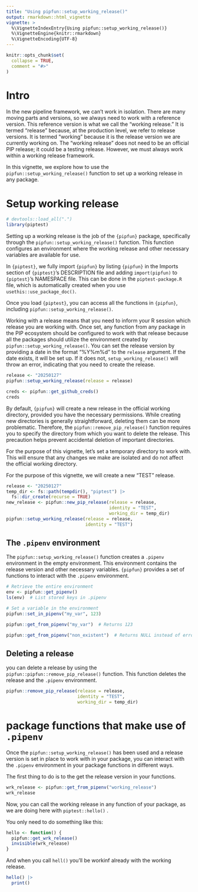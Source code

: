 ```yaml
---
title: "Using pipfun::setup_working_release()"
output: rmarkdown::html_vignette
vignette: >
  %\VignetteIndexEntry{Using pipfun::setup_working_release()}
  %\VignetteEngine{knitr::rmarkdown}
  %\VignetteEncoding{UTF-8}
---
```


```r
knitr::opts_chunk$set(
  collapse = TRUE,
  comment = "#>"
)
```

# Intro

In the new pipeline framework, we can't work in isolation. There are many moving parts and versions, so we always need to work with a reference version. This reference version is what we call the "working release." It is termed "release" because, at the production level, we refer to release versions. It is termed "working" because it is the release version we are currently working on. The "working release" does not need to be an official PIP release; it could be a testing release. However, we must always work within a working release framework.

In this vignette, we explore how to use the `pipfun::setup_working_release()` function to set up a working release in any package.

# Setup working release

```r
# devtools::load_all(".")
library(piptest)
```

Setting up a working release is the job of the `{pipfun}` package, specifically through the `pipfun::setup_working_release()` function. This function configures an environment where the working release and other necessary variables are available for use.

In `{piptest}`, we fully import `{pipfun}` by listing `{pipfun}` in the Imports section of `{piptest}`’s DESCRIPTION file and adding `import(pipfun)` to `{piptest}`’s NAMESPACE file. This can be done in the `piptest-package.R` file, which is automatically created when you use `usethis::use_package_doc()`.

Once you load `{piptest}`, you can access all the functions in `{pipfun}`, including `pipfun::setup_working_release()`.

Working with a release means that you need to inform your R session which release you are working with. Once set, any function from any package in the PIP ecosystem should be configured to work with that release because all the packages should utilize the environment created by `pipfun::setup_working_release()`. You can set the release version by providing a date in the format "%Y%m%d" to the `release` argument. If the date exists, it will be set up. If it does not, `setup_working_release()` will throw an error, indicating that you need to create the release.


```r
release <- "20250127"
pipfun::setup_working_release(release = release)
```

```r
creds <- pipfun::get_github_creds()
creds
```


By default, `{pipfun}` will create a new release in the official working directory, provided you have the necessary permissions. While creating new directories is generally straightforward, deleting them can be more problematic. Therefore, the `pipfun::remove_pip_release()` function requires you to specify the directory from which you want to delete the release. This precaution helps prevent accidental deletion of important directories.

For the purpose of this vignette, let's set a temporary directory to work with. This will ensure that any changes we make are isolated and do not affect the official working directory.

For the purpose of this vignette, we will create a new  "TEST" release. 
```r
release <- "20250127"
temp_dir <- fs::path(tempdir(), "piptest") |> 
  fs::dir_create(recurse = TRUE)
new_release <- pipfun::new_pip_release(release = release,
                                       identity = "TEST",
                                       working_dir = temp_dir)
pipfun::setup_working_release(release = release, 
                              identity = "TEST")
```

## The `.pipenv` environment

The `pipfun::setup_working_release()` function creates a `.pipenv` environment in the empty environment. This environment contains the release version and other necessary variables. `{pipfun}` provides a set of functions to interact with the `.pipenv` environment.

```r
# Retrieve the entire environment
env <- pipfun::get_pipenv()
ls(env)  # List stored keys in .pipenv

# Set a variable in the environment
pipfun::set_in_pipenv("my_var", 123)

pipfun::get_from_pipenv("my_var")  # Returns 123

pipfun::get_from_pipenv("non_existent")  # Returns NULL instead of error
```


## Deleting a release

you can delete a release by using the `pipfun::pipfun::remove_pip_release()` function. This function deletes the release and the `.pipenv` environment.

```r
pipfun::remove_pip_release(release = release, 
                           identity = "TEST",
                           working_dir = temp_dir)
```


# package functions that make use of `.pipenv`

Once the `pipfun::setup_working_release()` has been used and a release version is set in place to work with in your package, you can interact with the `.pipenv` environment in your package functions in different ways. 

The first thing to do is to the get the release version in your functions. 

```r
wrk_release <- pipfun::get_from_pipenv("working_release")
wrk_release
```

Now, you can call the working release in any function of your package, as we are doing here with `piptest::hello()` .

You only need to do something like this:

```r
hello <- function() {
  pipfun::get_wrk_release()
  invisible(wrk_release)
}
```


And when you call `hell()` you'll be workinf already with the working release. 
```r
hello() |> 
  print()
```



